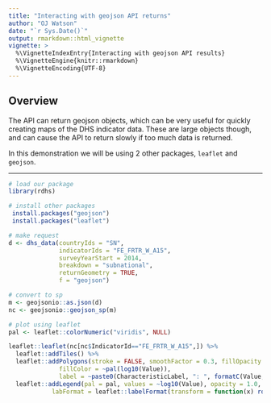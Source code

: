 ```yaml
---
title: "Interacting with geojson API returns"
author: "OJ Watson"
date: "`r Sys.Date()`"
output: rmarkdown::html_vignette
vignette: >
  %\VignetteIndexEntry{Interacting with geojson API results}
  %\VignetteEngine{knitr::rmarkdown}
  %\VignetteEncoding{UTF-8}
---
```


## Overview

The API can return geojson objects, which can be very useful for quickly creating maps of the 
DHS indicator data. These are large objects though, and can cause the API to return slowly if
too much data is returned. 

In this demonstration we will be using 2 other packages, `leaflet` and `geojson`.

---

```r

# load our package
library(rdhs)

# install other packages
 install.packages("geojson")
 install.packages("leaflet")

# make request
d <- dhs_data(countryIds = "SN",
              indicatorIds = "FE_FRTR_W_A15",
              surveyYearStart = 2014,
              breakdown = "subnational",
              returnGeometry = TRUE,
              f = "geojson")

# convert to sp
m <- geojsonio::as.json(d)
nc <- geojsonio::geojson_sp(m) 

# plot using leaflet
pal <- leaflet::colorNumeric("viridis", NULL)

leaflet::leaflet(nc[nc$IndicatorId=="FE_FRTR_W_A15",]) %>%
  leaflet::addTiles() %>%
  leaflet::addPolygons(stroke = FALSE, smoothFactor = 0.3, fillOpacity = 1,
              fillColor = ~pal(log10(Value)),
              label = ~paste0(CharacteristicLabel, ": ", formatC(Value, big.mark = ","))) %>%
  leaflet::addLegend(pal = pal, values = ~log10(Value), opacity = 1.0,
            labFormat = leaflet::labelFormat(transform = function(x) round(10^x)),title = ~Indicator[1])


```
